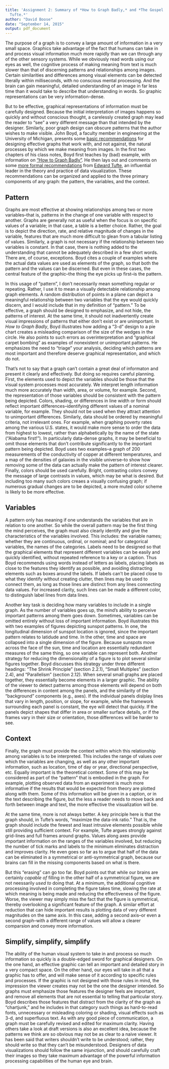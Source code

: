 ```yaml
---
title: 'Assignment 2: Summary of *How to Graph Badly,* and *The Gospel According to
  Tufte.*'
author: "David Boose"
date: "September 14, 2015"
output: pdf_document
---
```

The purpose of a graph is to convey a large amount of information in a very small space. Graphics take advantage of the fact that humans can take in and process visual information much more rapidly than we can through any of the other sensory systems. While we obviously read words using our eyes as well, the cognitive process of making meaning from text is much slower than that of discerning patterns and relationships among images. Certain similarities and differences among visual elements can be detected literally within milliseconds, with no conscious mental processing. And the brain can gain meaningful, detailed understanding of an image in far less time than it would take to describe that understanding in words. So graphic representations can be very information-dense.

But to be effective, graphical representations of information must be carefully designed. Because the initial interpretation of images happens so quickly and without conscious thought, a carelessly created graph may lead the reader to "see" a very different message than that intended by the designer. Similarly, poor graph design can obscure patterns that the author wishes to make visible. John Boyd, a faculty member in engineering at the University of Michigan, presents some [basic recommendations][Boyd] for designing effective graphs that work with, and not against, the natural processes by which we make meaning from images. In the first two chapters of his class notes, Boyd first teaches by (bad) example, with information on ["How to Graph Badly"][chapter 1]. He then lays out and comments on some [more formal recommendations][chapter 2] from [Edward Tufte](https://en.wikipedia.org/wiki/Edward_Tufte), an influential leader in the theory and practice of data visualization. These recommendations can be organized and applied to the three primary components of any graph: the pattern, the variables, and the context.

## Pattern

Graphs are most effective at showing relationships among two or more variables--that is, patterns in the change of one variable with respect to another. Graphs are generally not as useful when the focus is on specific values of a variable; in that case, a table is a better choice. Rather, the goal is to depict the direction, rate, and relative magnitude of changes in the variable, features that are much more difficult to glean from a tabular listing of values. Similarly, a graph is not necessary if the relationship between two variables is constant. In that case, there is nothing added to the understanding that cannot be adequately described in a few short words. There are, of course, exceptions. Boyd cites a couple of examples where the actual data values are used as elements of the graph, so that both the pattern and the values can be discerned. But even in these cases, the central feature of the graphic--the thing the eye picks up first--is the pattern.

In this usage of "pattern", I don't necessarily mean something regular or repeating. Rather, I use it to mean a visually detectable relationship among graph elements. A random distribution of points in a plane can depict a meaningful relationship between two variables that the eye would quickly discern, and I would include that in my definition of "pattern." To be effective, a graph should be designed to emphasize, and not hide, the patterns of interest. At the same time, it should not inadvertently create visual impressions of patterns that either don't exist or are unimportant. In *How to Graph Badly*, Boyd illustrates how adding a "3-d" design to a pie chart creates a misleading comparison of the size of the wedges in the circle. He also points to such errors as overinterpretation and "graphical carpet bombing" as examples of nonexistent or unimportant patterns. He emphasizes the need to "triage" your analysis, deciding which patterns are most important and therefore deserve graphical representation, and which do not. 

That's not to say that a graph can't contain a great deal of informaton and present it clearly and effectively. But doing so requires careful planning. First, the elements used to depict the variables should be those that the visual system processes most accurately. We interpret length information much more accurately than width, area, or volume, for example. Second, the representation of those variables should be consistent with the pattern being depicted. Colors, shading, or differences in line width or form should reflect important differences--identifying different values of a nominal variable, for example. They should not be used when they attract attention to unimportant differences. Similarly, data should be ordered by meaningful criteria, not irrelevant ones. For example, when graphing poverty rates among the various U.S. states, it would make more sense to order the data from highest to lowest, rather than alphabetically by the name of the state ("Alabama first!"). In particularly data-dense graphs, it may be beneficial to omit those elements that don't contribute significantly to the important pattern being depicted. Boyd uses two examples--a graph of 200 measurements of the conductivity of copper at different temperatures, and a map of the densities of galaxies in the visible universe--to show how removing some of the data can actually make the pattern of interest clearer. Finally, colors should be used carefully. Bright, contrasting colors convey the message of large contrasts in values, which may be what is desired. But including too many such colors creaes a visually confusing graph; if numerous gradual changes are to be depicted, a more muted color scheme is likely to be more effective. 

## Variables

A pattern only has meaning if one understands the variables that are in relation to one another. So while the overall pattern may be the first thing the mind perceives, the graph must also clearly identify and give the characteristics of the variables involved. This includes: the variable names; whether they are continuous, ordinal, or nominal; and for categorical variables, the names of the categories. Labels need to be designed so that the graphical elements that represent different variables can be easily and quickly identified, without repeated reference to a key or a caption. Thus Boyd recommends using words instead of letters as labels, placing labels as close to the features they identify as possible, and avoiding distracting elements such as boxes around the labels. If labels can't be placed close to what they identify without creating clutter, then lines may be used to connect them, as long as those lines are distinct from any lines connecting data values. For increased clarity, such lines can be made a different color, to distinguish label lines from data lines.

Another key task is deciding how many variables to include in a single graph. As the number of variables goes up, the mind's ability to perceive important patterns among them goes down. Sometimes, variables can be omitted entirely without loss of important information. Boyd illustrates this with two examples of figures depicting sunspot patterns. In one, the longitudinal dimension of sunspot location is ignored, since the important pattern relates to latidude and time. In the other, time and space are collapsed into a single dimension of the figure. Because sunspots move across the face of the sun, time and location are essentially redundant measures of the same thing, so one variable can represent both. Another strategy for reducing the dimensionality of a figure is to plot several similar figures together. Boyd discusses this strategy under three different headings: "The Shrink Principle" (section 2.2.1), "Small Multiples" (section 2.4), and "Parallelism" (section 2.12). When several small graphs are placed together, they essentially become elements in a larger graphic. The ability of the viewer to detect patterns among those elements will depend on both the differences in content among the panels, and the similarity of the "background" components (e.g., axes). If the individual panels dislplay lines that vary in length, position, or slope, for example, while the framework surrounding each panel is constant, the eye will detect that quickly. If the panels depict shapes that differ in area or smaller surface details, or if the frames vary in their size or orientation, those differences will be harder to see. 

## Context

Finally, the graph must provide the context within which this relationship among variables is to be interpreted. This includes the range of values over which the variables are changing, as well as any other important information, such as location, time of day or year, directional perspective, etc. Equally important is the theoretical context. Some of this may be considered as part of the "pattern" that is embodied in the graph. For example, plotting observed data from an experiment is much more informative if the results that would be expected from theory are plotted along with them. Some of this information will be given in a caption, or in the text describing the figure, but the less a reader needs to move back and forth between image and text, the more effective the visualization will be. 

At the same time, more is not always better. A key principle here is that the graph should, in Tufte's words, "maximize the data-ink ratio." That is, the graph should include the fewest and least intrusive elements possible while still providing sufficient context. For example, Tufte argues strongly against grid-lines and full frames around graphs. Values along axes provide important information on the ranges of the variables involved, but reducing the number of tick marks and labels to the minimum eliminates distraction and improves clarity. He even goes so far as to argue that half of the data can be eliminated in a symmetrical or anti-symmetrical graph, because our brains can fill in the missing components based on what is there. 

But this "erasing" can go too far. Boyd points out that while our brains are certainly *capable of* filling in the other half of a symmetrical figure, we are not neessarily *used to* doing that. At a minimum, the additional cognitive processing involved in completing the figure takes time, slowing the rate at which meaning is being made and reducing the effectiveness of the figure. Worse, the viewer may simply miss the fact that the figure is symmetrical, thereby overlooking a significant feature of the graph. A similar effort at reduction that can hide important results is plotting data of very different magnitudes on the same axis. In this case, adding a second axis--or even a second graph--with a different range of values will allow a clearer comparsion and convey more information.

## Simplify, simplify, simplify

The ability of the human visual system to take in and process so much information so quickly is a double-edged sword for graphical designers. On the one hand, an effective graphic can tell an important and detailed story in a very compact space. On the other hand, our eyes will take in all that a graphic has to offer, and will make sense of it according to specific rules and processes. If the graphic is not designed with those rules in mind, the impression the viewer creates may not be the one the designer intended. So graphs must emphasize those features the designer feels are important, and remove all elements that are not essential to telling that particular story. Boyd describes those features that distract from the clarity of the graph as "chartjunk," and he includes in that category such things as hard-to-read fonts, unnecessary or misleading coloring or shading, visual effects such as 3-d, and superfluous text. As with any good piece of communication, a graph must be carefully revised and edited for maximum clarity. Having others take a look at draft versions is also an excellent idea, because the patterns we think are so obvious may not be as clear to a naive viewer. It has been said that writers shouldn't write to be understood; rather, they should write so that they can't be misunderstood. Designers of data visualizations should follow the same injunction, and should carefully craft their images so they take maximum advantage of the powerful information processing capabilities of the human eye and brain.






[Boyd]: http://www-personal.umich.edu/~jpboyd/ENG503.html
[chapter 1]: http://www-personal.umich.edu/~jpboyd/sciviz_1_graphbadly.pdf
[chapter 2]: http://www-personal.umich.edu/~jpboyd/eng403_chap2_tuftegospel.pdf

